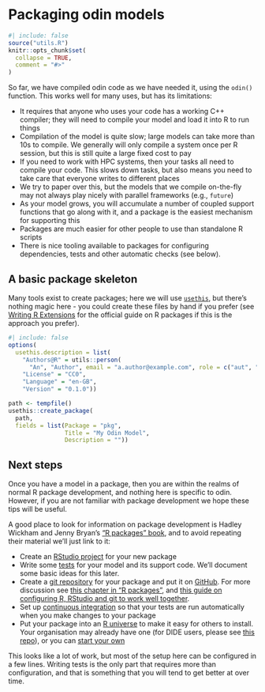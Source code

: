 # Packaging odin models

```r
#| include: false
source("utils.R")
knitr::opts_chunk$set(
  collapse = TRUE,
  comment = "#>"
)
```

So far, we have compiled odin code as we have needed it, using the `odin()` function.  This works well for many uses, but has its limitations:

* It requires that anyone who uses your code has a working C++ compiler; they will need to compile your model and load it into R to run things
* Compilation of the model is quite slow; large models can take more than 10s to compile.  We generally will only compile a system once per R session, but this is still quite a large fixed cost to pay
* If you need to work with HPC systems, then your tasks all need to compile your code.  This slows down tasks, but also means you need to take care that everyone writes to different places
* We try to paper over this, but the models that we compile on-the-fly may not always play nicely with parallel frameworks (e.g., `future`)
* As your model grows, you will accumulate a number of coupled support functions that go along with it, and a package is the easiest mechanism for supporting this
* Packages are much easier for other people to use than standalone R scripts
* There is nice tooling available to packages for configuring dependencies, tests and other automatic checks (see below).

## A basic package skeleton

Many tools exist to create packages; here we will use [`usethis`](https://usethis.r-lib.org/), but there's nothing magic here - you could create these files by hand if you prefer (see [Writing R Extensions](https://cran.r-project.org/doc/manuals/r-release/R-exts.html) for the official guide on R packages if this is the approach you prefer).

```r
#| include: false
options(
  usethis.description = list(
    "Authors@R" = utils::person(
      "An", "Author", email = "a.author@example.com", role = c("aut", "cre")),
    "License" = "CC0",
    "Language" = "en-GB",
    "Version" = "0.1.0"))

```


```r
path <- tempfile()
usethis::create_package(
  path,
  fields = list(Package = "pkg",
                Title = "My Odin Model",
                Description = ""))

```

## Next steps

Once you have a model in a package, then you are within the realms of normal R package development, and nothing here is specific to odin.  However, if you are not familiar with package development we hope these tips will be useful.

A good place to look for information on package development is Hadley Wickham and Jenny Bryan's ["R packages" book](https://r-pkgs.org/), and to avoid repeating their material we'll just link to it:

* Create an [RStudio project](https://r-pkgs.org/workflow101.html#sec-workflow101-rstudio-projects) for your new package
* Write some [tests](https://r-pkgs.org/testing-basics.html) for your model and its support code.  We'll document some basic ideas for this later.
* Create a [git repository](https://git-scm.com/) for your package and put it on [GitHub](https://github.com/).  For more discussion see [this chapter in "R packages"](https://r-pkgs.org/software-development-practices.html#sec-sw-dev-practices-git-github), and [this guide on configuring R, RStudio and git to work well together](https://happygitwithr.com/).
* Set up [continuous integration](https://r-pkgs.org/software-development-practices.html#sec-sw-dev-practices-ci) so that your tests are run automatically when you make changes to your package
* Put your package into an [R universe](https://ropensci.org/r-universe/) to make it easy for others to install.  Your organisation may already have one (for DIDE users, please see [this repo](https://github.com/mrc-ide/mrc-ide.r-universe.dev)), or you can [start your own](https://docs.r-universe.dev/publish/set-up.html)

This looks like a lot of work, but most of the setup here can be configured in a few lines.  Writing tests is the only part that requires more than configuration, and that is something that you will tend to get better at over time.
